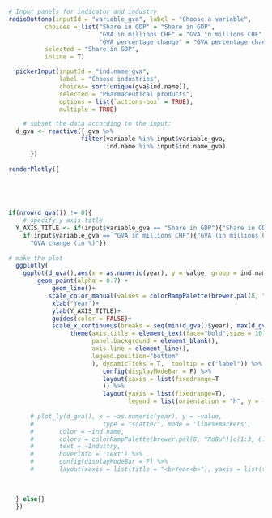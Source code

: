 
```r
# Input panels for indicator and industry
radioButtons(inputId = "variable_gva", label = "Choose a variable",
          choices = list("Share in GDP" = "Share in GDP",
                         "GVA in millions CHF" = "GVA in millions CHF", 
                         "GVA percentage change" = "GVA percentage change"),
          selected = "Share in GDP", 
          inline = T)

  pickerInput(inputId = "ind.name_gva",
              label = "Choose industries", 
              choices= sort(unique(gva$ind.name)),
              selected = "Pharmaceutical products",
              options = list(`actions-box` = TRUE),
              multiple = TRUE)

    # subset the data according to the input:
  d_gva <- reactive({ gva %>%
                    filter(variable %in% input$variable_gva,
                           ind.name %in% input$ind.name_gva)
      })
  
renderPlotly({


  
 

if(nrow(d_gva()) != 0){
    # specify y axis title
  Y_AXIS_TITLE <- if(input$variable_gva == "Share in GDP"){"Share in GDP (in %)"}else{
    if(input$variable_gva == "GVA in millions CHF"){"GVA (in millions CHF)"}else{
      "GVA change (in %)"}}
  
# make the plot
  ggplotly(
    ggplot(d_gva(),aes(x = as.numeric(year), y = value, group = ind.name, colour = ind.name, label = Industry)) +
        geom_point(alpha = 0.7) +
            geom_line()+
           scale_color_manual(values = colorRampPalette(brewer.pal(8, "RdBu")[c(1:3, 6:8)])(length(unique(d_gva()$ind.name)))) +
            xlab("Year")+
            ylab(Y_AXIS_TITLE)+
            guides(color = FALSE)+
            scale_x_continuous(breaks = seq(min(d_gva()$year), max(d_gva()$year), by = 5)) +
                 theme(axis.title = element_text(face="bold",size = 10),
                       panel.background = element_blank(),
                       axis.line = element_line(),
                       legend.position="bottom"
                       ), dynamicTicks = T,  tooltip = c("label")) %>%
                          config(displayModeBar = F) %>%
                          layout(xaxis = list(fixedrange=T
                          )) %>%
                          layout(yaxis = list(fixedrange=T),
                                 legend = list(orientation = "h", y = -0.25))
  
      # plot_ly(d_gva(), x = ~as.numeric(year), y = ~value,
      #                   type = "scatter", mode = 'lines+markers',
      #       color = ~ind.name,
      #       colors = colorRampPalette(brewer.pal(8, "RdBu")[c(1:3, 6:8)])(length(unique(d_gva()$ind.name))),
      #       text = ~Industry,
      #       hoverinfo = 'text') %>%
      #       config(displayModeBar = F) %>%
      #       layout(xaxis = list(title = "<b>Year<b>"), yaxis = list(title = paste0("<b>", Y_AXIS_TITLE, "<b>")), legend = list(x = 0, y = 100, orientation = 'h'))

  
    
  } else{}
  })

```
